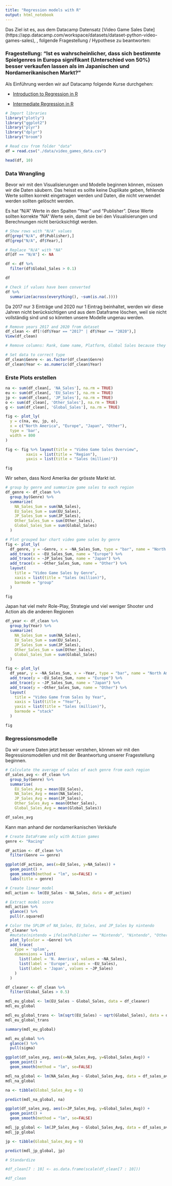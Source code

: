 ```yaml
---
title: "Regression models with R"
output: html_notebook
---
```


Das Ziel ist es, aus dem Datacamp Datensatz [Video Game Sales Date] (https://app.datacamp.com/workspace/datasets/dataset-python-video-games-sales), , folgende Fragestellung / Hypothese zu beantworten:


### Fragestellung: "Ist es wahrscheinlicher, dass sich bestimmte Spielgenres in Europa signifikant (Unterschied von 50%) besser verkaufen lassen als im Japanischen und Nordamerikanischen Markt?"


Als Einführung werden wir auf Datacamp folgende Kurse durchgehen:

- [Introduction to Regression in R](https://app.datacamp.com/learn/courses/introduction-to-regression-in-r)

- [Intermediate Regression in R](https://app.datacamp.com/learn/courses/intermediate-regression-in-r)


```r
# Import libraries
library("plotly")
library("ggplot2")
library("plyr")
library("dplyr")
library("broom")
```

```r
# Read csv from folder "data"
df = read.csv("./data/video_games_data.csv")

head(df, 10)
```
### Data Wrangling
Bevor wir mit den Visualisierungen und Modelle beginnen können, müssen wir die Daten säubern. Das heisst es sollte keine Duplikate geben, fehlende Werte sollten korrekt eingetragen werden und Daten, die nicht verwendet werden sollten gelöscht werden.

Es hat "N/A" Werte in den Spalten "Year" und "Publisher". Diese Werte sollten korrekte "NA" Werte sein, damit sie bei den Visualisierungen und Berechnungen nicht berücksichtigt werden.

```r
# Show rows with "N/A" values
df[grep("N/A", df$Publisher),]
df[grep("N/A", df$Year),]
```

```r
# Replace "N/A" with "NA"
df[df == "N/A"] <- NA

df <- df %>%
  filter(df$Global_Sales > 0.1)

df
```

```r
# Check if values have been converted
df %>% 
  summarize(across(everything(), ~sum(is.na(.))))
```
Da 2017 nur 3 Einträge und 2020 nur 1 Eintrag beinhaltet, werden wir diese Jahren nicht berücksichtigen und aus dem Dataframe löschen, weil sie nicht vollständig sind und so könnten unsere Modelle ungenau werden.

```r
# Remove years 2017 and 2020 from dataset
df_clean <- df[!(df$Year == "2017" | df$Year == "2020"),]
View(df_clean)
```

```r
# Remove columns: Rank, Game name, Platform, Global Sales because they are not needed for our thesis
```

```r
# Set data to correct type
df_clean$Genre <- as.factor(df_clean$Genre)
df_clean$Year <- as.numeric(df_clean$Year)
```

### Erste Plots erstellen

```r
na <- sum(df_clean[, 'NA_Sales'], na.rm = TRUE)
eu <- sum(df_clean[, 'EU_Sales'], na.rm = TRUE)
jp <- sum(df_clean[, 'JP_Sales'], na.rm = TRUE)
o <- sum(df_clean[, 'Other_Sales'], na.rm = TRUE)
g <- sum(df_clean[, 'Global_Sales'], na.rm = TRUE)

fig <- plot_ly(
  y = c(na, eu, jp, o), 
  x = c("North America", "Europe", "Japan", "Other"), 
  type = 'bar',
  width = 800
)

fig <- fig %>% layout(title = "Video Game Sales Overview",
         xaxis = list(title = "Region"),
         yaxis = list(title = "Sales (million)"))

fig
```
Wir sehen, dass Nord Amerika der grösste Markt ist. 

```r
# group by genre and summarize game sales to each region
df_genre <- df_clean %>%
  group_by(Genre) %>%
  summarize(
    NA_Sales_Sum = sum(NA_Sales),
    EU_Sales_Sum = sum(EU_Sales), 
    JP_Sales_Sum = sum(JP_Sales),
    Other_Sales_Sum = sum(Other_Sales),
    Global_Sales_Sum = sum(Global_Sales)
  )

# Plot grouped bar chart video game sales by genre
fig <- plot_ly(
  df_genre, y = ~Genre, x = ~NA_Sales_Sum, type = "bar", name = "North America", width = 1000, height = 800) %>% 
  add_trace(x = ~EU_Sales_Sum, name = "Europe") %>%
  add_trace(x = ~JP_Sales_Sum, name = "Japan") %>%
  add_trace(x = ~Other_Sales_Sum, name = "Other") %>%
  layout(
    title = "Video Game Sales by Genre",
    xaxis = list(title = "Sales (million)"),
    barmode = "group"
  )

fig
```
Japan hat viel mehr Role-Play, Strategie und viel weniger Shooter und Action als die anderen Regionen

```r
df_year <- df_clean %>%
  group_by(Year) %>%
  summarize(
    NA_Sales_Sum = sum(NA_Sales),
    EU_Sales_Sum = sum(EU_Sales), 
    JP_Sales_Sum = sum(JP_Sales),
    Other_Sales_Sum = sum(Other_Sales),
    Global_Sales_Sum = sum(Global_Sales)
  )

fig <- plot_ly(
  df_year, y = ~NA_Sales_Sum, x = ~Year, type = "bar", name = "North America", width = 900, height = 500) %>% 
  add_trace(y = ~EU_Sales_Sum, name = "Europe") %>%
  add_trace(y = ~JP_Sales_Sum, name = "Japan") %>%
  add_trace(y = ~Other_Sales_Sum, name = "Other") %>%
  layout(
    title = "Video Game from Sales by Year",
    xaxis = list(title = "Year"),
    yaxis = list(title = "Sales (million)"),
    barmode = "stack"
  )

fig
```

### Regressionsmodelle

Da wir unsere Daten jetzt besser verstehen, können wir mit den Regressionsmodellen und mit der Beantwortung unserer Fragestellung beginnen.

```r
# Calculate the average of sales of each genre from each region
df_sales_avg <- df_clean %>%
  group_by(Genre) %>%
  summarise(
    EU_Sales_Avg = mean(EU_Sales),
    NA_Sales_Avg = mean(NA_Sales),
    JP_Sales_Avg = mean(JP_Sales),
    Other_Sales_Avg = mean(Other_Sales),
    Global_Sales_Avg = mean(Global_Sales))

df_sales_avg
```
Kann man anhand der nordamerikanischen Verkäufe 

```r
# Create DataFrame only with Action games
genre <- "Racing"

dF_action <- df_clean %>%
  filter(Genre == genre)

ggplot(dF_action, aes(x=EU_Sales, y=NA_Sales)) + 
  geom_point() + 
  geom_smooth(method = "lm", se=FALSE) +
  labs(title = genre)
```

```r
# Create linear model
mdl_action <- lm(EU_Sales ~ NA_Sales, data = dF_action)

# Extract model score
mdl_action %>%
  glance() %>%
  pull(r.squared)
```


```r
# Color the SPLOM of NA_Sales, EU_Sales, and JP_Sales by nintendo
df_cleaner %>%
  #mutate(nintendo = ifelse(Publisher == "Nintendo", "Nintendo", "Other")) %>%
  plot_ly(color = ~Genre) %>% 
  add_trace(
    type = 'splom',                                   
    dimensions = list(
      list(label = 'N. America', values = ~NA_Sales),
      list(label = 'Europe', values = ~EU_Sales),     
      list(label = 'Japan', values = ~JP_Sales)       
    )
  )
```



```r
df_cleaner <- df_clean %>%
  filter(Global_Sales > 0.5)

mdl_eu_global <- lm(EU_Sales ~ Global_Sales, data = df_cleaner)
mdl_eu_global

mdl_eu_global_trans <- lm(sqrt(EU_Sales) ~ sqrt(Global_Sales), data = df_cleaner)
mdl_eu_global_trans
```
```r
summary(mdl_eu_global)
```

```r
mdl_eu_global %>%
  glance() %>%
  pull(sigma)
```


```r
ggplot(df_sales_avg, aes(x=NA_Sales_Avg, y=Global_Sales_Avg)) + 
  geom_point() + 
  geom_smooth(method = "lm", se=FALSE) 
```

```r
mdl_na_global <- lm(NA_Sales_Avg ~ Global_Sales_Avg, data = df_sales_avg)
mdl_na_global

na <- tibble(Global_Sales_Avg = 9)

predict(mdl_na_global, na)
```

```r
ggplot(df_sales_avg, aes(x=JP_Sales_Avg, y=Global_Sales_Avg)) + 
  geom_point() + 
  geom_smooth(method = "lm", se=FALSE)
```

```r
mdl_jp_global <- lm(JP_Sales_Avg ~ Global_Sales_Avg, data = df_sales_avg)
mdl_jp_global

jp <- tibble(Global_Sales_Avg = 9)

predict(mdl_jp_global, jp)
```

```r
# Standardize

#df_clean[7 : 10] <- as.data.frame(scale(df_clean[7 : 10]))

#df_clean
```


